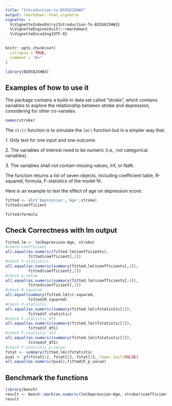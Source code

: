 ```yaml
---
title: "Introduction-to-BIOS625HW3"
output: rmarkdown::html_vignette
vignette: >
  %\VignetteIndexEntry{Introduction-To-BIOS625HW3}
  %\VignetteEngine{knitr::rmarkdown}
  %\VignetteEncoding{UTF-8}
---
```


```r
knitr::opts_chunk$set(
  collapse = TRUE,
  comment = "#>"
)
```

```r
library(BIOS625HW3)
```

## Examples of how to use it

The package contains a build-in data set called "stroke", which contains variables to explore the relationship between stroke and depression, considering for other co-variates.

```r
names(stroke)
```

The `slr()` function is to simulate the `lm()` function but in a simpler way that:

1\. Only test for one input and one outcome.

2\. The variables of interest need to be numeric (i.e., not categorical variables).

3\. The variables shall not contain missing values, Inf, or NaN.

The function returns a list of seven objects, including coefficient table, R-squared, formula, F-statistics of the model fit.

Here is an example to test the effect of age on depression score:

```r
fitted <- slr('Depression','Age',stroke)
fitted$coefficient
```

```r
fitted$formula
```

## Check Correctness with lm output

```r
fitted.lm <- lm(Depression~Age, stroke)
#check coefficient
all.equal(as.numeric(fitted.lm$coefficients),
          fitted$coefficient[,1])
#check t-statistics
all.equal(as.numeric(summary(fitted.lm)$coefficients[,3]),
          fitted$coefficient[,2])
#check p-value
all.equal(as.numeric(summary(fitted.lm)$coefficients[,4]),
          fitted$coefficient[,3])
#check R-squared
all.equal(summary(fitted.lm)$r.squared,
          fitted$R_squared)
#check F-statistic
all.equal(as.numeric(summary(fitted.lm)$fstatistic[1]),
          fitted$F_statistic)
#check F-statistic df1
all.equal(as.numeric(summary(fitted.lm)$fstatistic[2]),
          fitted$F_df1)
#check F-statistic df2
all.equal(as.numeric(summary(fitted.lm)$fstatistic[3]),
          fitted$F_df2)
#check F-statistic p-value
fstat <- summary(fitted.lm)$fstatistic
pval <- pf(fstat[1], fstat[2], fstat[3], lower.tail=FALSE)
all.equal(as.numeric(pval),fitted$F_p_value)

```

## Benchmark the functions
```r
library(bench)
result <- bench::mark(as.numeric(lm(Depression~Age, stroke)$coefficients),slr('Depression','Age',stroke)$coefficient[,1])
result
```

